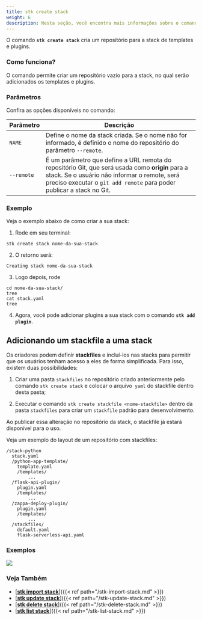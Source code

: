 ```yaml
---
title: stk create stack
weight: 6
description: Nesta seção, você encontra mais informações sobre o comando 'stk create stack'.
---
```


O comando **`stk create stack`** cria um repositório para a stack de templates e plugins.

### **Como funciona?**
O comando permite criar um repositório vazio para a stack, no qual serão adicionados os templates e plugins.


### **Parâmetros**
Confira as opções disponíveis no comando:

| Parâmetro | Descrição |
| ----------- | ----------- |
| `NAME` | Define o nome da stack criada. Se o nome não for informado, é definido o nome do repositório do parâmetro `--remote`.   |
| `--remote` | É um parâmetro que define a URL remota do repositório Git, que será usada como **origin** para a stack. Se o usuário não informar o remote, será preciso executar o `git add remote` para poder publicar a stack no Git. |

### **Exemplo**
Veja o exemplo abaixo de como criar a sua stack:

1. Rode em seu terminal:
```
stk create stack nome-da-sua-stack
```

2. O retorno será:
```
Creating stack nome-da-sua-stack
```

3. Logo depois, rode 
```
cd nome-da-sua-stack/
tree
cat stack.yaml
tree
```

4. Agora, você pode adicionar plugins a sua stack com o comando **`stk add plugin`**.

## Adicionando um stackfile a uma stack

Os criadores podem definir **stackfiles** e incluí-los nas stacks para permitir que os usuários tenham acesso a eles de forma simplificada. Para isso, existem duas possibilidades:  

1. Criar uma pasta `stackfiles` no repositório criado anteriormente pelo comando `stk create stack` e colocar o arquivo` yaml` do stackfile dentro desta pasta;   

2. Executar o comando `stk create stackfile <nome-stackfile>` dentro da pasta `stackfiles` para criar um `stackfile` padrão para desenvolvimento. 

Ao publicar essa alteração no repositório da stack, o stackfile já estará disponível para o uso.

Veja um exemplo do layout de um repositório com stackfiles:
```
/stack-python
  stack.yaml
  /python-app-template/
    template.yaml
    /templates/
        ...
  /flask-api-plugin/
    plugin.yaml
    /templates/
        ...
  /zappa-deploy-plugin/
    plugin.yaml
    /templates/
        ...
  /stackfiles/
    default.yaml
    flask-serverless-api.yaml
```

### **Exemplos**
![](/v3.0.0/stkgifs/stk-create-stack.gif)


### **Veja Também**
- [<ins>**stk import stack**</ins>]({{< ref path="/stk-import-stack.md" >}})
- [<ins>**stk update stack**</ins>]({{< ref path="/stk-update-stack.md" >}})
- [<ins>**stk delete stack**</ins>]({{< ref path="/stk-delete-stack.md" >}})
- [<ins>**stk list stack**</ins>]({{< ref path="/stk-list-stack.md" >}})